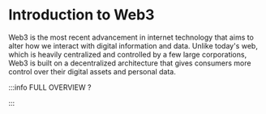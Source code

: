 # Introduction to Web3
 

Web3 is the most recent advancement in internet technology that aims to alter how we interact with digital information and data. Unlike today's web, which is heavily centralized and controlled by a few large corporations, Web3 is built on a decentralized architecture that gives consumers more control over their digital assets and personal data.


<DocCardList />

:::info FULL OVERVIEW ?

<QuestButton
  text="Go To Campaign Page"
  link="https://app.stackup.dev/campaign_page/introduction-to-web3"
/>

:::
